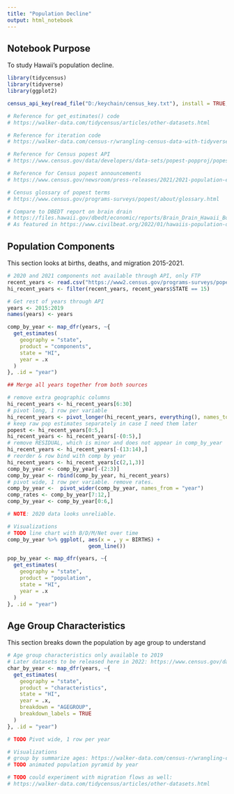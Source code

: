 ```yaml
---
title: "Population Decline"
output: html_notebook
---
```


## Notebook Purpose

To study Hawaii's population decline. 

```r
library(tidycensus)
library(tidyverse)
library(ggplot2)

census_api_key(read_file("D:/keychain/census_key.txt"), install = TRUE, overwrite = TRUE)

# Reference for get_estimates() code
# https://walker-data.com/tidycensus/articles/other-datasets.html

# Reference for iteration code
# https://walker-data.com/census-r/wrangling-census-data-with-tidyverse-tools.html#preparing-time-series-acs-estimates

# Reference for Census popest API
# https://www.census.gov/data/developers/data-sets/popest-popproj/popest.Vintage_2021.html

# Reference for Census popest announcements
# https://www.census.gov/newsroom/press-releases/2021/2021-population-estimates.html

# Census glossary of popest terms
# https://www.census.gov/programs-surveys/popest/about/glossary.html

# Compare to DBEDT report on brain drain
# https://files.hawaii.gov/dbedt/economic/reports/Brain_Drain_Hawaii_Born_Population.pdf
# As featured in https://www.civilbeat.org/2022/01/hawaiis-population-drain-outpaces-most-states-again/
```

## Population Components

This section looks at births, deaths, and migration 2015-2021. 

```r
# 2020 and 2021 components not available through API, only FTP
recent_years <- read.csv("https://www2.census.gov/programs-surveys/popest/datasets/2020-2021/state/totals/NST-EST2021-alldata.csv", header = TRUE)
hi_recent_years <- filter(recent_years, recent_years$STATE == 15)

# Get rest of years through API
years <- 2015:2019
names(years) <- years

comp_by_year <- map_dfr(years, ~{
  get_estimates(
    geography = "state",
    product = "components",
    state = "HI",
    year = .x
  )
}, .id = "year")

## Merge all years together from both sources

# remove extra geographic columns
hi_recent_years <- hi_recent_years[6:30]
# pivot long, 1 row per variable
hi_recent_years <- pivot_longer(hi_recent_years, everything(), names_to = c("variable", "year"), names_sep = -4, values_to = "value")
# keep raw pop estimates separately in case I need them later
popest <- hi_recent_years[0:5,]
hi_recent_years <- hi_recent_years[-(0:5),]
# remove RESIDUAL, which is minor and does not appear in comp_by_year
hi_recent_years <- hi_recent_years[-(13:14),]
# reorder & row bind with comp by year
hi_recent_years <- hi_recent_years[c(2,1,3)]
comp_by_year <- comp_by_year[-(2:3)]
comp_by_year <- rbind(comp_by_year, hi_recent_years)
# pivot wide, 1 row per variable. remove rates.
comp_by_year <-  pivot_wider(comp_by_year, names_from = "year")
comp_rates <- comp_by_year[7:12,]
comp_by_year <- comp_by_year[0:6,]

# NOTE: 2020 data looks unreliable.

# Visualizations
# TODO line chart with B/D/M/Net over time
comp_by_year %>% ggplot(, aes(x = , y = BIRTHS) + 
                          geom_line())

```

```r
pop_by_year <- map_dfr(years, ~{
  get_estimates(
    geography = "state",
    product = "population",
    state = "HI",
    year = .x
  )
}, .id = "year")
```


## Age Group Characteristics

This section breaks down the population by age group to understand 

```r
# Age group characteristics only available to 2019
# Later datasets to be released here in 2022: https://www.census.gov/data/datasets/time-series/demo/popest/2020s-state-detail.html
char_by_year <- map_dfr(years, ~{
  get_estimates(
    geography = "state",
    product = "characteristics",
    state = "HI",
    year = .x,
    breakdown = "AGEGROUP", 
    breakdown_labels = TRUE
  )
}, .id = "year")

# TODO Pivot wide, 1 row per year

# Visualizations
# group by summarize ages: https://walker-data.com/census-r/wrangling-census-data-with-tidyverse-tools.html#preparing-time-series-acs-estimates
# TODO animated population pyramid by year

```
```r
# TODO could experiment with migration flows as well:
# https://walker-data.com/tidycensus/articles/other-datasets.html
```

